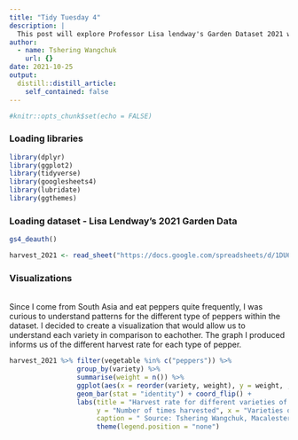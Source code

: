 ```yaml
---
title: "Tidy Tuesday 4"
description: |
  This post will explore Professor Lisa lendway's Garden Dataset 2021 with the objective of producing informative visualizations
author:
  - name: Tshering Wangchuk
    url: {}
date: 2021-10-25
output:
  distill::distill_article:
    self_contained: false
---
```


```r
#knitr::opts_chunk$set(echo = FALSE)
```

### Loading libraries

```r
library(dplyr)
library(ggplot2)
library(tidyverse)
library(googlesheets4)
library(lubridate)
library(ggthemes)
```

### Loading dataset - Lisa Lendway's 2021 Garden Data

```r
gs4_deauth() 

harvest_2021 <- read_sheet("https://docs.google.com/spreadsheets/d/1DU6dpxrbPGW2oJHQ6TG_xibazoGhvmRcqk2iPGOaRUI/edit?usp=sharing") %>% mutate(date = ymd(date))
```

### Visualizations 

<br> Since I come from South Asia and eat peppers quite frequently, I was curious to understand patterns for the different type of peppers within the dataset. I decided to create a visualization that would allow us to understand each variety in comparison to eachother. The graph I produced informs us of the different harvest rate for each type of pepper. 

```r
harvest_2021 %>% filter(vegetable %in% c("peppers")) %>%
                 group_by(variety) %>% 
                 summarise(weight = n()) %>% 
                 ggplot(aes(x = reorder(variety, weight), y = weight, , fill = variety)) + 
                 geom_bar(stat = "identity") + coord_flip() + 
                 labs(title = "Harvest rate for different varieties of Pepper", 
                      y = "Number of times harvested", x = "Varieties of Vegetables",
                      caption = " Source: Tshering Wangchuk, Macalester College") + theme_clean() +
                      theme(legend.position = "none")
```



